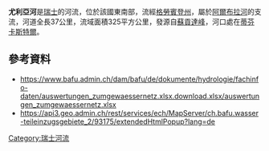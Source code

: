 {{Coord|46.66263|N|9.57306|E|display=title}}

'''尤利亞河'''是[[瑞士|瑞士]]的河流，位於該國東南部，流經[[格勞賓登州|格勞賓登州]]，屬於[[阿爾布拉河|阿爾布拉河]]的支流，河道全長37公里，流域面積325平方公里，發源自[[蘇貢達峰|蘇貢達峰]]，河口處在[[蒂芬卡斯特爾|蒂芬卡斯特爾]]。

==參考資料==
* https://www.bafu.admin.ch/dam/bafu/de/dokumente/hydrologie/fachinfo-daten/auswertungen_zumgewaessernetz.xlsx.download.xlsx/auswertungen_zumgewaessernetz.xlsx {{Wayback|url=https://www.bafu.admin.ch/dam/bafu/de/dokumente/hydrologie/fachinfo-daten/auswertungen_zumgewaessernetz.xlsx.download.xlsx/auswertungen_zumgewaessernetz.xlsx |date=20180613160902 }}
* https://api3.geo.admin.ch/rest/services/ech/MapServer/ch.bafu.wasser-teileinzugsgebiete_2/93175/extendedHtmlPopup?lang=de {{Wayback|url=https://api3.geo.admin.ch/rest/services/ech/MapServer/ch.bafu.wasser-teileinzugsgebiete_2/93175/extendedHtmlPopup?lang=de |date=20170825060527 }}

{{Switzerland-geo-stub}}
[[Category:瑞士河流|Category:瑞士河流]]